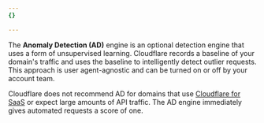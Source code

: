 ```yaml
---
{}

---
```


The **Anomaly Detection (AD)** engine is an optional detection engine that uses a form of unsupervised learning. Cloudflare records a baseline of your domain's traffic and uses the baseline to intelligently detect outlier requests. This approach is user agent-agnostic and can be turned on or off by your account team.

Cloudflare does not recommend AD for domains that use [Cloudflare for SaaS](/cloudflare-for-platforms/cloudflare-for-saas/security/certificate-management/) or expect large amounts of API traffic. The AD engine immediately gives automated requests a score of one.
